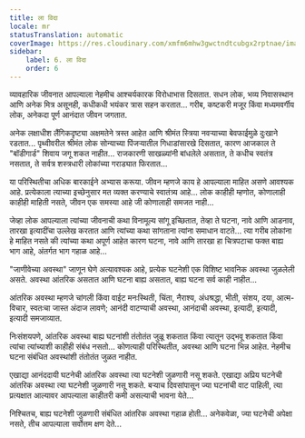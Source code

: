 ```yaml
---
title: ला विदा
locale: mr
statusTranslation: automatic
coverImage: https://res.cloudinary.com/xmfm6mhw3gwctndtcubgx2rptnae/image/upload/v1740468922/small_cover_tratado_de_psicologia_revolucionaria_a4c0dca4e0.webp
sidebar:
    label: 6. ला विदा
    order: 6
---
```

व्यावहारिक जीवनात आपल्याला नेहमीच आश्चर्यकारक विरोधाभास दिसतात. सधन लोक, भव्य निवासस्थान आणि अनेक मित्र असूनही, कधीकधी भयंकर त्रास सहन करतात... गरीब, कष्टकरी मजूर किंवा मध्यमवर्गीय लोक, अनेकदा पूर्ण आनंदात जीवन जगतात.

अनेक लक्षाधीश लैंगिकदृष्ट्या अक्षमतेने त्रस्त आहेत आणि श्रीमंत स्त्रिया नवऱ्याच्या बेवफाईमुळे दुःखाने रडतात... पृथ्वीवरील श्रीमंत लोक सोन्याच्या पिंजऱ्यातील गिधाडांसारखे दिसतात, कारण आजकाल ते "बॉडीगार्ड" शिवाय जगू शकत नाहीत... राजकारणी साखळ्यांनी बांधलेले असतात, ते कधीच स्वतंत्र नसतात, ते सर्वत्र शस्त्रधारी लोकांच्या गराड्यात फिरतात...

या परिस्थितीचा अधिक बारकाईने अभ्यास करूया. जीवन म्हणजे काय हे आपल्याला माहित असणे आवश्यक आहे. प्रत्येकाला त्याच्या इच्छेनुसार मत व्यक्त करण्याचे स्वातंत्र्य आहे... लोक काहीही म्हणोत, कोणालाही काहीही माहिती नसते, जीवन एक समस्या आहे जी कोणालाही समजत नाही...

जेव्हा लोक आपल्याला त्यांच्या जीवनाची कथा विनामूल्य सांगू इच्छितात, तेव्हा ते घटना, नावे आणि आडनाव, तारखा इत्यादींचा उल्लेख करतात आणि त्यांच्या कथा सांगताना त्यांना समाधान वाटते... त्या गरीब लोकांना हे माहित नसते की त्यांच्या कथा अपूर्ण आहेत कारण घटना, नावे आणि तारखा हा चित्रपटाचा फक्त बाह्य भाग आहे, अंतर्गत भाग गहाळ आहे...

"जाणीवेच्या अवस्था" जाणून घेणे अत्यावश्यक आहे, प्रत्येक घटनेशी एक विशिष्ट भावनिक अवस्था जुळलेली असते. अवस्था आंतरिक असतात आणि घटना बाह्य असतात, बाह्य घटना सर्व काही नाहीत...

आंतरिक अवस्था म्हणजे चांगली किंवा वाईट मनःस्थिती, चिंता, नैराश्य, अंधश्रद्धा, भीती, संशय, दया, आत्म-विचार, स्वतःचा जास्त अंदाज लावणे; आनंदी वाटण्याची अवस्था, आनंदाची अवस्था, इत्यादी, इत्यादी, इत्यादी समजाव्यात.

निःसंशयपणे, आंतरिक अवस्था बाह्य घटनांशी तंतोतंत जुळू शकतात किंवा त्यातून उद्भवू शकतात किंवा त्यांचा त्यांच्याशी काहीही संबंध नसतो... कोणत्याही परिस्थितीत, अवस्था आणि घटना भिन्न आहेत. नेहमीच घटना संबंधित अवस्थांशी तंतोतंत जुळत नाहीत.

एखाद्या आनंददायी घटनेची आंतरिक अवस्था त्या घटनेशी जुळणारी नसू शकते. एखाद्या अप्रिय घटनेची आंतरिक अवस्था त्या घटनेशी जुळणारी नसू शकते. बऱ्याच दिवसांपासून ज्या घटनांची वाट पाहिली, त्या प्रत्यक्षात आल्यावर आपल्याला काहीतरी कमी असल्याची भावना येते...

निश्चितच, बाह्य घटनेशी जुळणारी संबंधित आंतरिक अवस्था गहाळ होती... अनेकवेळा, ज्या घटनेची अपेक्षा नसते, तीच आपल्याला सर्वोत्तम क्षण देते...

